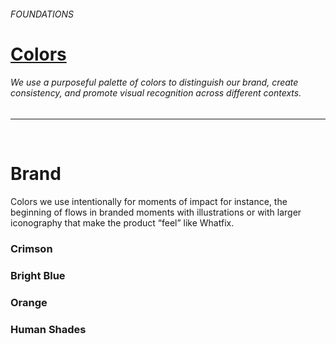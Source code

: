
<Meta title="Foundations/Colors/Brand" />

###### FOUNDATIONS
# [Colors](https://navi.whatfix.com/390bbdcd7/p/07ffac-colors/b/348e72)
###### We use a purposeful palette of colors to distinguish our brand, create consistency, and promote visual recognition across different contexts. 
---
<br/>

# Brand
Colors we use intentionally for moments of impact for instance, the beginning of flows in branded moments with illustrations or with larger iconography that make the product “feel” like Whatfix. 
<DesignTokenDocBlock categoryName="Primary Tints" viewType="card" />
<DesignTokenDocBlock categoryName="Primary" viewType="card" />
<DesignTokenDocBlock categoryName="Primary Shades" viewType="card" />


### Crimson
<DesignTokenDocBlock categoryName="Crimson" viewType="card" />


### Bright Blue
<DesignTokenDocBlock categoryName="Bright Blue" viewType="card" />


### Orange
<DesignTokenDocBlock categoryName="Brand Orange" viewType="card" />


### Human Shades
<DesignTokenDocBlock categoryName="Brand Human Shades" viewType="card" />

